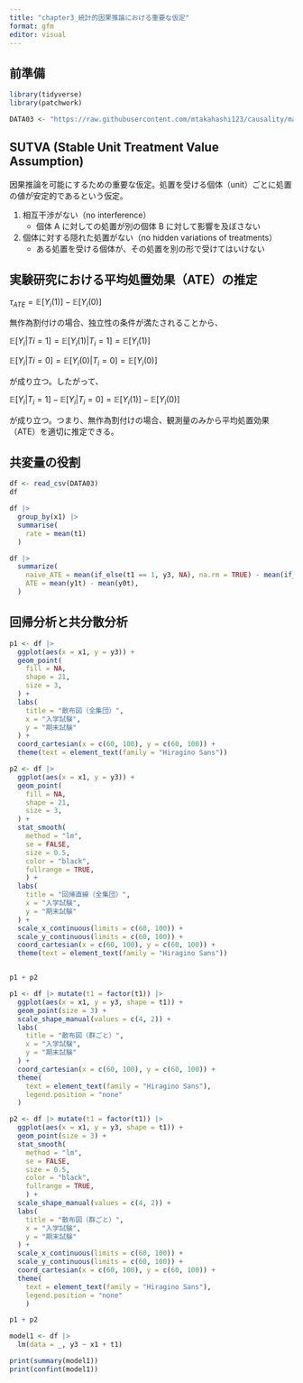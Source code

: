 ```yaml
---
title: "chapter3_統計的因果推論における重要な仮定"
format: gfm
editor: visual
---
```


## 前準備

```r
library(tidyverse)
library(patchwork)

DATA03 <- "https://raw.githubusercontent.com/mtakahashi123/causality/main/data03.csv"
```

## SUTVA (Stable Unit Treatment Value Assumption)

因果推論を可能にするための重要な仮定。処置を受ける個体（unit）ごとに処置の値が安定的であるという仮定。

1.  相互干渉がない（no interference）
    -   個体 A に対しての処置が別の個体 B に対して影響を及ぼさない
2.  個体に対する隠れた処置がない（no hidden variations of treatments）
    -   ある処置を受ける個体が、その処置を別の形で受けてはいけない

## 実験研究における平均処置効果（ATE）の推定

$\tau_{ATE} = \mathbb{E}[Y_i(1)] - \mathbb{E}[Y_i(0)]$

無作為割付けの場合、独立性の条件が満たされることから、

$\mathbb{E}[Y_i|Ti = 1] = \mathbb{E}[Y_i(1)|T_i = 1] = \mathbb{E}[Y_i(1)]$

$\mathbb{E}[Y_i|Ti = 0] = \mathbb{E}[Y_i(0)|T_i = 0] = \mathbb{E}[Y_i(0)]$

が成り立つ。したがって、

$\mathbb{E}[Y_i|T_i = 1] - \mathbb{E}[Y_i|T_i = 0] = \mathbb{E}[Y_i(1)] - \mathbb{E}[Y_i(0)]$

が成り立つ。つまり、無作為割付けの場合、観測量のみから平均処置効果（ATE）を適切に推定できる。

## 共変量の役割

```r
df <- read_csv(DATA03)
df
```

```r
df |>
  group_by(x1) |>
  summarise(
    rate = mean(t1)
  )
```

```r
df |>
  summarize(
    naive_ATE = mean(if_else(t1 == 1, y3, NA), na.rm = TRUE) - mean(if_else(t1 == 0, y3, NA), na.rm = TRUE),
    ATE = mean(y1t) - mean(y0t),
  )
```

## 回帰分析と共分散分析

```r
p1 <- df |>
  ggplot(aes(x = x1, y = y3)) +
  geom_point(
    fill = NA,
    shape = 21,
    size = 3,
  ) +
  labs(
    title = "散布図（全集団）",
    x = "入学試験",
    y = "期末試験"
  ) +
  coord_cartesian(x = c(60, 100), y = c(60, 100)) +
  theme(text = element_text(family = "Hiragino Sans"))

p2 <- df |>
  ggplot(aes(x = x1, y = y3)) +
  geom_point(
    fill = NA,
    shape = 21,
    size = 3,
  ) +
  stat_smooth(
    method = "lm",
    se = FALSE,
    size = 0.5,
    color = "black",
    fullrange = TRUE,
    ) +
  labs(
    title = "回帰直線（全集団）",
    x = "入学試験",
    y = "期末試験"
  ) +
  scale_x_continuous(limits = c(60, 100)) +
  scale_y_continuous(limits = c(60, 100)) +
  coord_cartesian(x = c(60, 100), y = c(60, 100)) +
  theme(text = element_text(family = "Hiragino Sans"))


p1 + p2
```

```r
p1 <- df |> mutate(t1 = factor(t1)) |>
  ggplot(aes(x = x1, y = y3, shape = t1)) +
  geom_point(size = 3) +
  scale_shape_manual(values = c(4, 2)) +
  labs(
    title = "散布図（群ごと）",
    x = "入学試験",
    y = "期末試験"
  ) +
  coord_cartesian(x = c(60, 100), y = c(60, 100)) +
  theme(
    text = element_text(family = "Hiragino Sans"),
    legend.position = "none"
  )

p2 <- df |> mutate(t1 = factor(t1)) |>
  ggplot(aes(x = x1, y = y3, shape = t1)) +
  geom_point(size = 3) +
  stat_smooth(
    method = "lm",
    se = FALSE,
    size = 0.5,
    color = "black",
    fullrange = TRUE,
    ) +
  scale_shape_manual(values = c(4, 2)) +
  labs(
    title = "散布図（群ごと）",
    x = "入学試験",
    y = "期末試験"
  ) +
  scale_x_continuous(limits = c(60, 100)) +
  scale_y_continuous(limits = c(60, 100)) +
  coord_cartesian(x = c(60, 100), y = c(60, 100)) +
  theme(
    text = element_text(family = "Hiragino Sans"),
    legend.position = "none"
    )

p1 + p2
```

```r
model1 <- df |>
  lm(data = _, y3 ~ x1 + t1)

print(summary(model1))
print(confint(model1))
```
